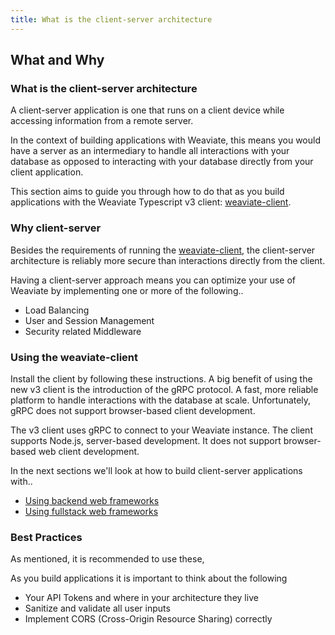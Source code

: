 ```yaml
---
title: What is the client-server architecture
---
```




## <i class="fa-solid fa-square-chevron-right"></i> What and Why

### <i class="fa-solid fa-chalkboard"></i> What is the client-server architecture

A client-server application is one that runs on a client device while accessing information from a remote server.

In the context of building applications with Weaviate, this means you would have a server as an intermediary to handle all interactions with your database as opposed to interacting with your database directly from your client application.

This section aims to guide you through how to do that as you build applications with the Weaviate Typescript v3 client: [weaviate-client](https://www.npmjs.com/package/weaviate-client).

<!-- ADD slide -->
<!-- ![Vectorization across multiple modalities](./_img/multimodal_example.png) -->


### <i class="fa-solid fa-chalkboard"></i> Why client-server


Besides the requirements of running the [weaviate-client](https://weaviate.io/developers/weaviate/client-libraries/typescript/typescript-v3#node-support-only), the client-server architecture is reliably more secure than interactions directly from the client.

Having a client-server approach means you can optimize your use of Weaviate by implementing one or more of the following..

- Load Balancing 
- User and Session Management
- Security related Middleware 

<!-- coming soon [Add video on load balancing with Gatling] -->


### <i class="fa-solid fa-chalkboard"></i> Using the weaviate-client 

Install the client by following these instructions. A big benefit of using the new v3 client is the introduction of the gRPC protocol. A fast, more reliable platform to handle interactions with the database at scale. Unfortunately, gRPC does not support browser-based client development.

The v3 client uses gRPC to connect to your Weaviate instance. The client supports Node.js, server-based development. It does not support browser-based web client development.


In the next sections we'll look at how to build client-server applications with..
- [Using backend web frameworks](./20_building-client-server.mdx)
- [Using fullstack web frameworks](./30_fullstack.mdx)



### <i class="fa-solid fa-square-chevron-right"></i> Best Practices

As mentioned, it is recommended to use these,

As you build applications it is important to think about the following 
- Your API Tokens and where in your architecture they live
- Sanitize and validate all user inputs
- Implement CORS (Cross-Origin Resource Sharing) correctly
